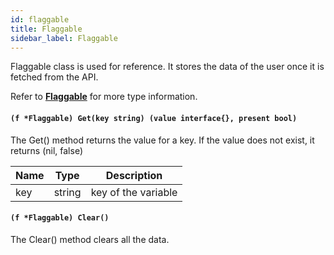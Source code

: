 ```yaml
---
id: flaggable
title: Flaggable
sidebar_label: Flaggable
---
```


Flaggable class is used for reference. It stores the data of the user once it is fetched from the API.

Refer to **[Flaggable](../types#flaggable)** for more type information.

#### ```(f *Flaggable) Get(key string) (value interface{}, present bool)```
The Get() method returns the value for a key. If the value does not exist, it returns (nil, false)

| Name   | Type   |Description               |
| ------ | ------ |------------------------- |
| key | string | key of the variable |

#### ```(f *Flaggable) Clear()```
The Clear() method clears all the data.

